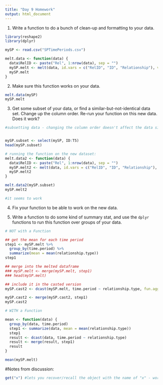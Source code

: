 ```yaml
---
title: "Day 9 Homework"
output: html_document
---
```


1. Write a function to do a bunch of clean-up and formatting to your data.

```r
library(reshape2)
library(dplyr)

mySP <- read.csv("SPTimePeriods.csv")

melt.data <- function(data) {
  data$RelID <- paste("Rel", 1:nrow(data), sep = "")
  mySP.melt <- melt(data, id.vars = c("RelID", "ID", "Relationship"), value.name = "relationship.type", variable.name = "time.period")
  mySP.melt
}


```


2. Make sure this function works on your data.

```r
melt.data(mySP)
mySP.melt

```


3. Get some subset of your data, or find a similar-but-not-identical data set.  Change up the column order.  Re-run your function on this new data.  Does it work?

```r
#subsetting data - changing the column order doesn't affect the data since the columns are all similarly constructed


mySP.subset <- select(mySP, ID:T5)
head(mySP.subset)

# running the function on the new dataset:
melt.data2 <- function(data) {
  data$RelID <- paste("Rel", 1:nrow(data), sep = "")
  mySP.melt2 <- melt(data, id.vars = c("RelID", "ID", "Relationship"), value.name = "relationship.type", variable.name = "time.period")
  mySP.melt2
}

melt.data2(mySP.subset)
mySP.melt2

#it seems to work
```


4. Fix your function to be able to work on the new data.

5. Write a function to do some kind of summary stat, and use the `dplyr` functions to run this function over groups of your data.

```r

# NOT with a Function

## get the mean for each time period
step1 <- mySP.melt %>%
  group_by(time.period) %>%
  summarize(mean = mean(relationship.type))
step1

## merge into the melted dataframe
### mySP.melt <- merge(mySP.melt, step1)
### head(mySP.melt)

## include it in the casted version
mySP.cast2 <- dcast(mySP.melt, time.period ~ relationship.type, fun.aggregate = length)

mySP.cast2 <- merge(mySP.cast2, step1)
mySP.cast2

# WITH a Function

mean <- function(data) {
  group_by(data, time.period)
  step1 <- summarize(data, mean = mean(relationship.type))
  step1
  result <- dcast(data, time.period ~ relationship.type)
  result <- merge(result, step1)
  result
}

mean(mySP.melt)

```


#Notes from discussion:

```r
get("x") #lets you recover/recall the object with the name of "x" - works to recall a variable with a string name
```


